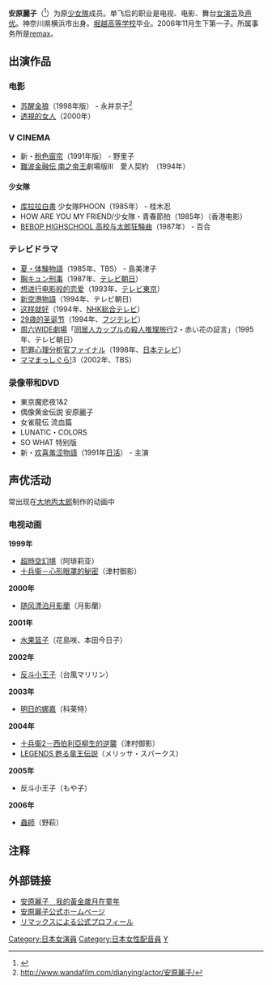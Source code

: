 {{配音員
|名字= 安原麗子
|圖像= 
|尺寸= 
|說明= 
|藝名= 
|本名= 
|羅馬拼音= 
|英文名= 
|暱稱= 
|出生地= {{JPN}}[[神奈川县|神奈川县]][[横滨市|横滨市]]
|死沒地= 
|出身地= {{JPN}}
|生年= 1969
|生月= 10
|生日= 18
|歿年= 
|歿月= 
|歿日= 
|血型= A型
|教育程度= 
|所屬= [[remax|remax]]
|配演語言= [[日语|日语]]
|配偶= 
|任職紀錄= 
|出道作= 
|代表作= 
|網站= {{Official|http://www.geocities.jp/reiko_yasuhara1018/}}
|其他= 
}}
{{Japanese|japanese=安原 麗子|kana=やすはら れいこ|romaji=Yasuhara Reiko}}

'''安原麗子'''（{{bd|1969年|10月18日|||}}<ref>{{Cite web |url=http://www.animenewsnetwork.com/encyclopedia/people.php?id=4602 |title=存档副本 |access-date=2014-04-16 |archive-date=2020-11-07 |archive-url=https://web.archive.org/web/20201107040545/https://www.animenewsnetwork.com/encyclopedia/people.php?id=4602 |dead-url=no }}</ref>）为原[[少女隊_(日本)|少女隊]]成员。单飞后的职业是电视、电影、舞台[[女演员|女演员]]及[[声优|声优]]。神奈川県横浜市出身。[[堀越高等学校|堀越高等学校]]毕业。2006年11月生下第一子。所属事务所是[[remax|remax]]。

== 出演作品 ==
=== 电影 ===
* [[苏醒金狼|苏醒金狼]]（1998年版） - 永井京子<ref>http://www.wandafilm.com/dianying/actor/安原麗子/{{dead link|date=2017年12月 |bot=InternetArchiveBot |fix-attempted=yes }}</ref>
* [[透視的女人|透視的女人]]（2000年）

=== V CINEMA ===
* 新・[[粉色窗帘|粉色窗帘]]（1991年版） - 野里子
*[[難波金融伝_南之帝王|難波金融伝 南之帝王]]劇場版III　愛人契約　（1994年）

==== 少女隊 ====
* [[库拉拉白書|库拉拉白書]] 少女隊PHOON（1985年） - 桂木忍
* HOW ARE YOU MY FRIEND/少女隊・青春節拍（1985年）（香港电影）
* [[BEBOP_HIGHSCHOOL_高校与太郎狂騒曲|BEBOP HIGHSCHOOL 高校与太郎狂騒曲]]（1987年） - 百合

=== テレビドラマ ===
* [[夏・体験物語|夏・体験物語]]（1985年、TBS） - 島美津子
* [[胸キュン刑事|胸キュン刑事]]（1987年、[[テレビ朝日|テレビ朝日]]）
* [[想进行电影般的恋爱|想进行电影般的恋爱]]（1993年、[[テレビ東京|テレビ東京]]）
* [[新空港物語|新空港物語]]（1994年、テレビ朝日）
* [[这样就好|这样就好]]（1994年、[[NHK総合テレビジョン|NHK総合テレビ]]）
* [[29歳的圣诞节|29歳的圣诞节]]（1994年、[[フジテレビジョン|フジテレビ]]）
* [[周六WIDE劇場|周六WIDE劇場]]「[[同居人カップルの殺人推理旅行|同居人カップルの殺人推理旅行]]2・赤い花の証言」（1995年、テレビ朝日）
* [[犯罪心理分析官|犯罪心理分析官]]ファイナル（1998年、[[日本テレビ放送網|日本テレビ]]）
* [[ママまっしぐら!|ママまっしぐら!]]3（2002年、TBS）

=== 录像带和DVD===
* 東京魔悲夜1&2
* 偶像黄金伝説 安原麗子
* 女雀龍伝 流血篇
* LUNATIC・COLORS
* SO WHAT 特别版
* 新・[[欢喜羞涩物語|欢喜羞涩物語]]（1991年[[日活|日活]]） - 主演

==声优活动==
常出现在[[大地丙太郎|大地丙太郎]]制作的动画中
=== 电视动画 ===
'''1999年'''
* [[超時空幻境|超時空幻境]]（阿琲莉亚）
* [[十兵衛|十兵衞－心形眼罩的秘密]]（津村御影）
'''2000年'''
* [[随风漂泊月影蘭|随风漂泊月影蘭]]（月影蘭）
'''2001年'''
* [[水果篮子|水果篮子]]（花島咲、本田今日子）
'''2002年'''
* [[反斗小王子|反斗小王子]]（台風マリリン）
'''2003年'''
* [[明日的娜嘉|明日的娜嘉]]（科莱特）
'''2004年'''
* [[十兵衛|十兵衞2－西伯利亞柳生的逆襲]]（津村御影）
* [[LEGENDS_甦る竜王伝説|LEGENDS 甦る竜王伝説]]（メリッサ・スパークス）
'''2005年'''
* 反斗小王子（もや子）
'''2006年'''
* [[蟲師|蟲師]]（野萩）

==注释==
<references/>
== 外部链接 ==
*[http://hk.apple.nextmedia.com/supplement/travel/art/20060217/5662742 安原麗子　我的黃金歲月在童年] {{Wayback|url=http://hk.apple.nextmedia.com/supplement/travel/art/20060217/5662742 |date=20160304120612 }}
* [https://web.archive.org/web/20140416182200/http://www.geocities.jp/reiko_yasuhara1018/ 安原麗子公式ホームページ]
* [http://www.remax-web.jp/woman/Y/yasuhara_r/index.htm リマックスによる公式プロフィール] {{Wayback|url=http://www.remax-web.jp/woman/Y/yasuhara_r/index.htm |date=20191228162114 }}

{{remax}}
{{Authority control}}
{{DEFAULTSORT:Yasuhara Reiko}}
[[Category:日本女演員|Category:日本女演員]]
[[Category:日本女性配音員|Category:日本女性配音員]]
[[Category:remax|Y]]